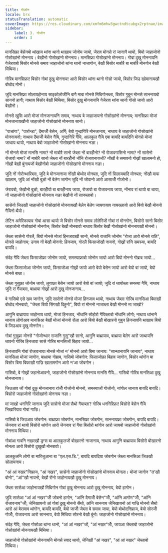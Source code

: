 ```yaml
---
title: गोजोन
locale: brx
statusTranslation: automatic
coverImage: https://res.cloudinary.com/xmfm6mhw3gwctndtcubgx2rptnae/image/upload/v1741354419/small_cover_la_gran_rebelion_28716e29d2.webp
sidebar:
    label: 3. गोजोन
    order: 3
---
```

मानसिफ्रा बेसेनबो थांखाय थांना थानो थाखाय जोनोम जायो, जेराव मोनसे रां जानानै थायो, बियो जाहाजोनो गोसोखांनो मोननाय। बेखौनो गोसोखांनो मोननाय। मानसिफ्रा गोसोखांनो मोननाय। गोबां दुखु मोननायनि गेजेरावबो बिसोर मोनसे समाव जाहाजोनो थांना थानो नाजागोन, बेखौ बिसोर माबोरै बा माबोरै मोनगोन बेखौ मिथिया।

गोरिब मानसिफ्रा! बिसोर गोबां दुखु मोननाय! आरो बिसोर थांना थानो गोसो जायो, बिसोर जिउ खोमानायखौ बोथोद मोनो।

जुदि मानसिफ्रा सोलायहोनाय साइकोलोजीनि बागै माबा मोनसे मिथिगोनब्ला, बिसोर गुबुन मोनसे साननायबो साननो हागौ; नाथाय बिसोर बेखौ मिथिया, बिसोर दुखु मोननायनि गेजेराव थांना थानो गोसो जायो आरो बेखौनो।

मोनसे खुसि आरो मोजां मोनजानायनि समाव, नाथाय बे जाहाजायनो गोसोखांनो मोननाय; मानसिफ्रा मोजां मोनजानायखौनो जाहाजोनो गोसोखांनो मोननाय सानो।

"पाचांगा", "पार्रान्डा", दैमाजोँ बेसेन, अर्गि; बेयो गुन्दागिरि मोनजानाय, नाथाय बे जाहाजोनो गोसोखांनो मोननायनो; नाथाय दैमाजोँ बेसेन गैयि, गुन्दागिरि गैयि, आलकुल गैयि एबा बायदि बायदिनि मोनसे मोजां जाथाय थायो, नाथाय बेबो जाहाजोनो गोसोखांनो मोननाय नङा।

नों मोनसे मोजां मानसि नामा? नों माबोरै सानो जेब्ला नों बारहोँनो? नों रोजावगासिनो नामा? नों सासेनो रोजावो नामा? नों माबोरै सानो जेब्ला नों बारहोँनो नोंनि रोजावनायजों? नोंखौ बे समावनो गोख्रों खालामनो हो, नोंखौ बेखौ बुंनायजों बेखौनोबो जाहाजोनो गोसोखांनो मोननाय नङा।

जुदि नों गोरोन्थारिब्ला, जुदि बे मोनजानाया नोंखौ बोथोद मोनब्ला, जुदि नों सिलायबादि मोनब्ला; नोंखौ माफ खालाम, जुदि आं नोंखौ बुङो नों बेलेग जागोन जुदि नों जोवानो आरो आसाजोँ गोजोनो।

जेरावबो, जेखौनो बुङो, बारहोँयो बा बारहोँनाय जाया, रोजावो बा रोजावनाय जाया, नोंनाव रां थायो बा थाया, नों जाहाजोनो गोसोखांनो मोननाय नङा बेखौनो नों सानब्लाबो।

सासेनो जिउखौ जाहाजोनो गोसोखांनो मोननायखौ बेलेग बेलेग जायगायाव नायख्लायो आरो बियो बेखौ मोननो गैयिनो थैयो।

लेटिन अमेरिकायाव गोबां आसा थायो जे बिसोर मोनसे समाव लोतेरिजों गोबां रां मोनगोन, बिसोरो सानो बिसोर जाहाजोनो गोसोखांनो मोनगोन; बिसोर बेखौ मोनबावो नाथाय बिसोर बेखौ गोसोखांनो मोननायखौ मोननो।

जेब्ला सासेनो गोरलै, बियो मोनसे मोजां हिनजावखौ सानो, मोनसे राजानि जोनोम "रोजा आरो मोनसे राति", मोनसे जाहोनाय; उनाव नों बेखौ मोननो: हिनजाव, गोरलै फिसाजोखौ नायनो, गोख्रों रांनि समस्या, बायदि बायदि।

संदेह गैयि जेब्ला फिसाजोफ्रा जोनोम जायो, समस्याफ्राबो जोनोम जायो आरो बियो मोननो गोब्राब जायो...

जेब्ला फिसाजोआ जोनोम जायो, फिसाजोआ गोख्रों जायो आरो बेयो बेसेन जायो आरो बेयो बां जायो, बेयो मोनसे बाथ्रा।

जेब्ला गुसुफ्रा जोनोम जायो, लुगाफ्रा बेसेन जायो आरो बेयो बां जायो; जुदि रां थायोब्ला समस्या गैयि, नाथाय जुदि रां गैयाब्ला, बाथ्राया गोख्रों आरो दुखु मोनजानाय...

बे गासिबो एसे खम जागोन, जुदि सासेनो मोनसे मोजां हिनजाव थायो, नाथाय जेब्ला गोरिब मानसिआ बिमाखौ बोथोद मोनबावो, "जेब्ला बियो सिंगखौ दिहुनो", बियो रां मोननो नाजाब्ला बेखौ मोननो मा जाखो?

आगुनि बाथ्रायाव जाहोनाय थायो, मोजां हिनजाव, नोंथांनि सोहोरो गैयिब्लाबो नोंथांनि लोगो; नाथाय थांनानै थानाय लोगोआव मानसिआ बेखौ मोजां मोननो रोंला आरो बियो बेखौ बोखारनो गुबुन हिनजावनि थाखाय बियो बे जिउआव दुखु मोनगोन।

गोबां गुसुफ्रा मोनसे "गोजोन्थार राजानि गुसु"खौ सानो, आगुनि बाथ्रायाव, बाथ्राया बेलेग आरो जाथायनि थावनो गोरिब हिनजावा सासे गोरिब मानसिजों बिहाव जायो...

हिनजावनि गोबां रोजावनाया मोनसे मोजां न' मोननो आरो बिमा जानाय: "सान्थानायनि जानाय", नाथाय मानसिआ मोजां जागोन, बाथ्राया गोब्राब, गासिबो जोबगोन: फिसाजोफ्रा बिहाव जागोन, बिसोर थांगोन बा बिसोर बिमा बिफाखौ गाज्रि खालामगोन आरो न'आ जोबगोन।

गासिबो, बे गोख्रों जहानोआवनो, जाहाजोनो गोसोखांनो मोननाय मानसि गैयि... गासिबो गोरिब मानसिआ दुखु मोनजानाय।

जिउआव जों गोबां दुकु मोनजानाय रांजोँ गोजोनो मोननो, समस्याजों गोजोनो, नांगोल जानाय बायदि बायदि। बिसोरो जाहाजोनो गोसोखांनो मोननाय नङा।

मां जाखो धनगिरि जानाय जुदि सासेनो मोजां सैथो गैयाब्ला? गोरिब धनगिरिफ्रा! बिसोरो बेसेन गैयि भिखारियाव गोबां गाज्रि।

गासिबो बे जिउआव जोबगोन: बाथ्राफ्रा जोबगोन, मानसिफ्रा जोबगोन, साननायफ्रा जोबगोन, बायदि बायदि। जेननाव रां थायो बिसोरो थांगोन आरो जेननाव रां गैया बिसोरो थांगोन आरो जायबो जाहाजोनो गोसोखांनो मोननाय मिथिया।

गोबांआ गावनि नखरखौ ड्रग्स बा आलकुलजों बोखारनो नाजानाय, नाथाय आगुनि बाथ्रायाव बिसोरो बोखारनो मोनला आरो बिसोरो दुखुखौ मोनबावो।

आलकुलनि लोगो बा मारिजुआना बा "एल.एस.डि.", बायदि बायदिया जोबगोन जेब्ला मानसिआ जिउखौ सोलायनाय।

"आं आं नखर"निफ्राय, "आं नखर", सासेनो जाहाजोनो गोसोखांनो मोननाय मोनला। मोजां जागोन "त'खौ बोनो", "आं"खौ नायनो, बेखौ रोंनो जाहोनायखौ दुखु मोननाय।

जेब्ला सासेआ जाहोनायखौ मिथिगोन गोबां दुखु मोननाय आरो दुखु मोननाय, बेयो हागोन।

जुदि सासेआ "आं आं नखर"जोँ जोबनो हागोन, "आंनि दैमाजोँ बेसेन"जोँ, "आंनि आगोम"जोँ, "आंनि रोजावनाय"जोँ, जेनिखायनो आं गोबां दुखु मोननो सैथो, आंनि साननाय जेनिखायनो आं गाज्रि मोननो सैथो आरो आं बेरामाव थांगोन, बायदि बायदि, बेयो जाजोँ जेब्ला बे समाव जाया, बेयो बोथोदनिफ्राय, बेयो सोरजोँ गोजोँ, रोजावनाय आरो साननाय, बेयो मिथिया सोरनो बेखौ बुंनो: जाहाजोनो गोसोखांनो मोननाय।

संदेह गैयि, जेब्ला गोसोआ थांना थानो, "आं आं नखर"जों, "आं नखर"जोँ, जायआ जेब्लाबो जाहाजोनो गोसोखांनो मोननायखौ मिथिया।

जाहाजोनो गोसोखांनो मोननायनि मोनसे स्वाद थायो, जेनिखौ "आं नखर", "आं आं नखर" जेब्लाबो मिथिया।


